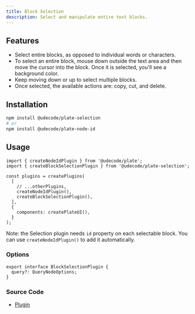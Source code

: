 ```yaml
---
title: Block Selection
description: Select and manipulate entire text blocks.
---
```


<ComponentPreview name="playground-demo" id="blockselection" />

## Features

- Select entire blocks, as opposed to individual words or characters.
- To select an entire block, mouse down outside the text area and then move the cursor into the block. Once it is selected, you'll see a background color.
- Keep moving down or up to select multiple blocks.
- Once selected, the available actions are: copy, cut, and delete.

## Installation

```bash
npm install @udecode/plate-selection
# or
npm install @udecode/plate-node-id
```

## Usage

```tsx
import { createNodeIdPlugin } from '@udecode/plate';
import { createBlockSelectionPlugin } from '@udecode/plate-selection';

const plugins = createPlugins(
  [
    // ...otherPlugins,
    createNodeIdPlugin(),
    createBlockSelectionPlugin(),
  ],
  {
    components: createPlateUI(),
  }
);
```

Note: the Selection plugin needs `id` property on each selectable block. You can use `createNodeIdPlugin()` to add it automatically.

[//]: # '### Styling'
[//]: #
[//]: # 'You can style the selection area by using the `slate-selection-area` class:'
[//]: #
[//]: # '```css'
[//]: # '.slate-selection-area {'
[//]: # '  background: #4f90f22d;'
[//]: # '  border: 1px solid #4f90f2;'
[//]: # '}'
[//]: # '```'

### Options

```tsx
export interface BlockSelectionPlugin {
  query?: QueryNodeOptions;
}
```

### Source Code

- [Plugin](https://github.com/udecode/plate/blob/main/packages/selection/src)
